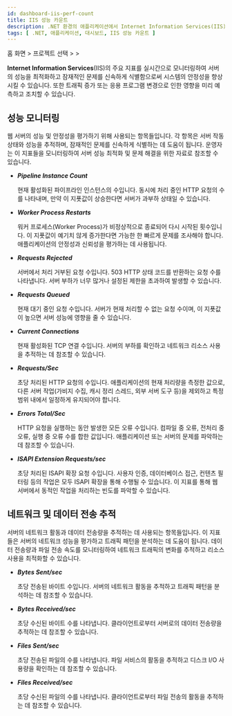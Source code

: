 ```yaml
---
id: dashboard-iis-perf-count
title: IIS 성능 카운트
description: .NET 환경의 애플리케이션에서 Internet Information Services(IIS)의 성능 및 상태를 실시간으로 모니터링할 수 있습니다.
tags: [ .NET, 애플리케이션, 대시보드, IIS 성능 카운트 ]
---
```


홈 화면 &gt; 프로젝트 선택 &gt; <Cmdname sid="side_dashboard" className="uitext" /> &gt; <Cmdname sid="side_iisDashboard" className="uitext" />

**Internet Information Services**(IIS)의 주요 지표를 실시간으로 모니터링하여 서버의 성능을 최적화하고 잠재적인 문제를 신속하게 식별함으로써 시스템의 안정성을 향상시킬 수 있습니다. 또한 트래픽 증가 또는 응용 프로그램 변경으로 인한 영향을 미리 예측하고 조치할 수 있습니다.

<ImgLang img='dotnet-dashboard-iis-perf-count.png' desc='IIS 성능 카운트' />


## 성능 모니터링

웹 서버의 성능 및 안정성을 평가하기 위해 사용되는 항목들입니다. 각 항목은 서버 작동 상태와 성능을 추적하며, 잠재적인 문제를 신속하게 식별하는 데 도움이 됩니다. 운영자는 이 지표들을 모니터링하여 서버 성능 최적화 및 문제 해결을 위한 자료로 참조할 수 있습니다.

* ***Pipeline Instance Count***

  현재 활성화된 파이프라인 인스턴스의 수입니다. 동시에 처리 중인 HTTP 요청의 수를 나타내며, 만약 이 지푯값이 상승한다면 서버가 과부하 상태일 수 있습니다.

* ***Worker Process Restarts***

  워커 프로세스(Worker Process)가 비정상적으로 종료되어 다시 시작된 횟수입니다. 이 지푯값이 예기치 않게 증가한다면 가능한 한 빠르게 문제를 조사해야 합니다. 애플리케이션의 안정성과 신뢰성을 평가하는 데 사용됩니다.

* ***Requests Rejected***

  서버에서 처리 거부된 요청 수입니다. 503 HTTP 상태 코드를 반환하는 요청 수를 나타냅니다. 서버 부하가 너무 많거나 설정된 제한을 초과하여 발생할 수 있습니다.

* ***Requests Queued***

  현재 대기 중인 요청 수입니다. 서버가 현재 처리할 수 없는 요청 수이며, 이 지푯값이 높으면 서버 성능에 영향을 줄 수 있습니다.

* ***Current Connections***

  현재 활성화된 TCP 연결 수입니다. 서버의 부하를 확인하고 네트워크 리소스 사용을 추적하는 데 참조할 수 있습니다.

* ***Requests/Sec***

  초당 처리된 HTTP 요청의 수입니다. 애플리케이션의 현재 처리량을 측정한 값으로, 다른 서버 작업(가비지 수집, 캐시 정리 스레드, 외부 서버 도구 등)을 제외하고 특정 범위 내에서 일정하게 유지되어야 합니다.

* ***Errors Total/Sec***

  HTTP 요청을 실행하는 동안 발생한 모든 오류 수입니다. 컴파일 중 오류, 전처리 중 오류, 실행 중 오류 수를 합한 값입니다. 애플리케이션 또는 서버의 문제를 파악하는 데 참조할 수 있습니다.

* ***ISAPI Extension Requests/sec***

  초당 처리된 ISAPI 확장 요청 수입니다. 사용자 인증, 데이터베이스 접근, 컨텐츠 필터링 등의 작업은 모두 ISAPI 확장을 통해 수행될 수 있습니다. 이 지표를 통해 웹 서버에서 동적인 작업을 처리하는 빈도를 파악할 수 있습니다.


## 네트워크 및 데이터 전송 추적

서버의 네트워크 활동과 데이터 전송량을 추적하는 데 사용되는 항목들입니다. 이 지표들은 서버의 네트워크 성능을 평가하고 트래픽 패턴을 분석하는 데 도움이 됩니다. 데이터 전송량과 파일 전송 속도를 모니터링하여 네트워크 트래픽의 변화를 추적하고 리소스 사용을 최적화할 수 있습니다.

* ***Bytes Sent/sec***

  초당 전송된 바이트 수입니다. 서버의 네트워크 활동을 추적하고 트래픽 패턴을 분석하는 데 참조할 수 있습니다.

* ***Bytes Received/sec***

  초당 수신된 바이트 수를 나타냅니다. 클라이언트로부터 서버로의 데이터 전송량을 추적하는 데 참조할 수 있습니다.

* ***Files Sent/sec***

  초당 전송된 파일의 수를 나타냅니다. 파일 서비스의 활동을 추적하고 디스크 I/O 사용량을 확인하는 데 참조할 수 있습니다.

* ***Files Received/sec***

  초당 수신된 파일의 수를 나타냅니다. 클라이언트로부터 파일 전송의 활동을 추적하는 데 참조할 수 있습니다.